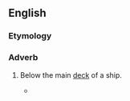 {{also|below decks}}

==English==

===Etymology===
{{compound|en|below|decks}}

===Adverb===
{{en-adv|-}}

# {{lb|en|nautical}} Below the main [[deck]] of a ship.
#* {{quote-text|en|year=2003|author=Edward T. O'Donnell|title=Ship Ablaze: The Tragedy of the Steamboat General Slocum|page=54|passage=Lastly, Lundberg went '''belowdecks''' to inspect the boat's bulkheads and hull—for what, it was not clear, since he had absolutely no knowledge of steamboat design.}}